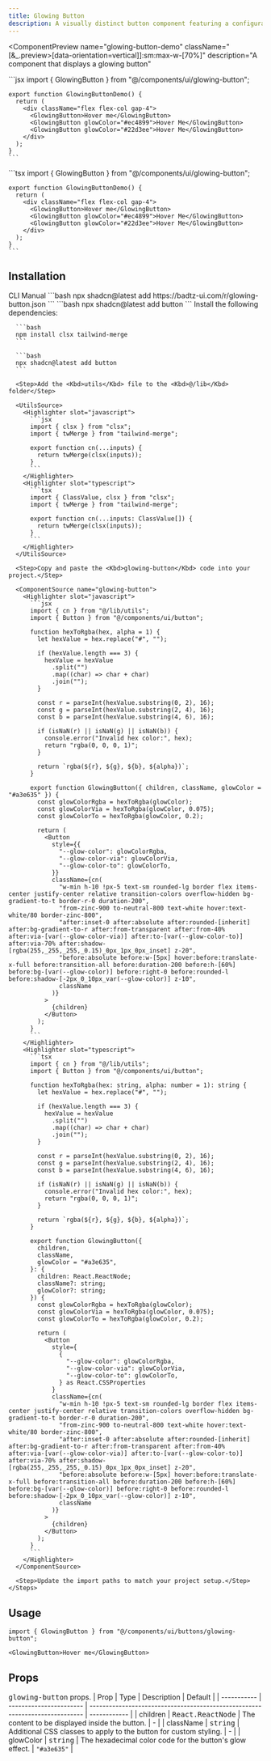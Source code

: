 ```yaml
---
title: Glowing Button
description: A visually distinct button component featuring a configurable, animated glow effect to highlight calls to action or important interactions.
---
```


<ComponentPreview
  name="glowing-button-demo"
  className="[&_.preview>[data-orientation=vertical]]:sm:max-w-[70%]"
  description="A component that displays a glowing button"
>
  <Highlighter slot="javascript">
    ```jsx
    import { GlowingButton } from "@/components/ui/glowing-button";

    export function GlowingButtonDemo() {
      return (
        <div className="flex flex-col gap-4">
          <GlowingButton>Hover me</GlowingButton>
          <GlowingButton glowColor="#ec4899">Hover Me</GlowingButton>
          <GlowingButton glowColor="#22d3ee">Hover Me</GlowingButton>
        </div>
      );
    }
    ```
  </Highlighter>
  <Highlighter slot="typescript">
    ```tsx
    import { GlowingButton } from "@/components/ui/glowing-button";

    export function GlowingButtonDemo() {
      return (
        <div className="flex flex-col gap-4">
          <GlowingButton>Hover me</GlowingButton>
          <GlowingButton glowColor="#ec4899">Hover Me</GlowingButton>
          <GlowingButton glowColor="#22d3ee">Hover Me</GlowingButton>
        </div>
      );
    }
    ```
  </Highlighter>
</ComponentPreview>

## Installation

<Tabs defaultValue="cli">
  <TabsList>
    <TabsTrigger value="cli">CLI</TabsTrigger>
    <TabsTrigger value="manual">Manual</TabsTrigger>
  </TabsList>

  <TabsContent value="cli">
    ```bash
    npx shadcn@latest add https://badtz-ui.com/r/glowing-button.json
    ```
    ```bash
    npx shadcn@latest add button
    ```
  </TabsContent>

  <TabsContent value="manual">
    <Steps>
      <Step>Install the following dependencies:</Step>

      ```bash
      npm install clsx tailwind-merge
      ```

      ```bash
      npx shadcn@latest add button
      ```

      <Step>Add the <Kbd>utils</Kbd> file to the <Kbd>@/lib</Kbd> folder</Step>

      <UtilsSource>
        <Highlighter slot="javascript">
          ```jsx
          import { clsx } from "clsx";
          import { twMerge } from "tailwind-merge";

          export function cn(...inputs) {
            return twMerge(clsx(inputs));
          }
          ```
        </Highlighter>
        <Highlighter slot="typescript">
          ```tsx
          import { ClassValue, clsx } from "clsx";
          import { twMerge } from "tailwind-merge";

          export function cn(...inputs: ClassValue[]) {
            return twMerge(clsx(inputs));
          }
          ```
        </Highlighter>
      </UtilsSource>

      <Step>Copy and paste the <Kbd>glowing-button</Kbd> code into your project.</Step>

      <ComponentSource name="glowing-button">
        <Highlighter slot="javascript">
          ```jsx
          import { cn } from "@/lib/utils";
          import { Button } from "@/components/ui/button";

          function hexToRgba(hex, alpha = 1) {
            let hexValue = hex.replace("#", "");

            if (hexValue.length === 3) {
              hexValue = hexValue
                .split("")
                .map((char) => char + char)
                .join("");
            }

            const r = parseInt(hexValue.substring(0, 2), 16);
            const g = parseInt(hexValue.substring(2, 4), 16);
            const b = parseInt(hexValue.substring(4, 6), 16);

            if (isNaN(r) || isNaN(g) || isNaN(b)) {
              console.error("Invalid hex color:", hex);
              return "rgba(0, 0, 0, 1)";
            }

            return `rgba(${r}, ${g}, ${b}, ${alpha})`;
          }

          export function GlowingButton({ children, className, glowColor = "#a3e635" }) {
            const glowColorRgba = hexToRgba(glowColor);
            const glowColorVia = hexToRgba(glowColor, 0.075);
            const glowColorTo = hexToRgba(glowColor, 0.2);

            return (
              <Button
                style={{
                  "--glow-color": glowColorRgba,
                  "--glow-color-via": glowColorVia,
                  "--glow-color-to": glowColorTo,
                }}
                className={cn(
                  "w-min h-10 !px-5 text-sm rounded-lg border flex items-center justify-center relative transition-colors overflow-hidden bg-gradient-to-t border-r-0 duration-200",
                  "from-zinc-900 to-neutral-800 text-white hover:text-white/80 border-zinc-800",
                  "after:inset-0 after:absolute after:rounded-[inherit] after:bg-gradient-to-r after:from-transparent after:from-40% after:via-[var(--glow-color-via)] after:to-[var(--glow-color-to)] after:via-70% after:shadow-[rgba(255,_255,_255,_0.15)_0px_1px_0px_inset] z-20",
                  "before:absolute before:w-[5px] hover:before:translate-x-full before:transition-all before:duration-200 before:h-[60%] before:bg-[var(--glow-color)] before:right-0 before:rounded-l before:shadow-[-2px_0_10px_var(--glow-color)] z-10",
                  className
                )}
              >
                {children}
              </Button>
            );
          }
          ```
        </Highlighter>
        <Highlighter slot="typescript">
          ```tsx
          import { cn } from "@/lib/utils";
          import { Button } from "@/components/ui/button";

          function hexToRgba(hex: string, alpha: number = 1): string {
            let hexValue = hex.replace("#", "");

            if (hexValue.length === 3) {
              hexValue = hexValue
                .split("")
                .map((char) => char + char)
                .join("");
            }

            const r = parseInt(hexValue.substring(0, 2), 16);
            const g = parseInt(hexValue.substring(2, 4), 16);
            const b = parseInt(hexValue.substring(4, 6), 16);

            if (isNaN(r) || isNaN(g) || isNaN(b)) {
              console.error("Invalid hex color:", hex);
              return "rgba(0, 0, 0, 1)";
            }

            return `rgba(${r}, ${g}, ${b}, ${alpha})`;
          }

          export function GlowingButton({
            children,
            className,
            glowColor = "#a3e635",
          }: {
            children: React.ReactNode;
            className?: string;
            glowColor?: string;
          }) {
            const glowColorRgba = hexToRgba(glowColor);
            const glowColorVia = hexToRgba(glowColor, 0.075);
            const glowColorTo = hexToRgba(glowColor, 0.2);

            return (
              <Button
                style={
                  {
                    "--glow-color": glowColorRgba,
                    "--glow-color-via": glowColorVia,
                    "--glow-color-to": glowColorTo,
                  } as React.CSSProperties
                }
                className={cn(
                  "w-min h-10 !px-5 text-sm rounded-lg border flex items-center justify-center relative transition-colors overflow-hidden bg-gradient-to-t border-r-0 duration-200",
                  "from-zinc-900 to-neutral-800 text-white hover:text-white/80 border-zinc-800",
                  "after:inset-0 after:absolute after:rounded-[inherit] after:bg-gradient-to-r after:from-transparent after:from-40% after:via-[var(--glow-color-via)] after:to-[var(--glow-color-to)] after:via-70% after:shadow-[rgba(255,_255,_255,_0.15)_0px_1px_0px_inset] z-20",
                  "before:absolute before:w-[5px] hover:before:translate-x-full before:transition-all before:duration-200 before:h-[60%] before:bg-[var(--glow-color)] before:right-0 before:rounded-l before:shadow-[-2px_0_10px_var(--glow-color)] z-10",
                  className
                )}
              >
                {children}
              </Button>
            );
          }
          ```
        </Highlighter>
      </ComponentSource>

      <Step>Update the import paths to match your project setup.</Step>
    </Steps>
  </TabsContent>
</Tabs>

## Usage

```tsx
import { GlowingButton } from "@/components/ui/buttons/glowing-button";
```

```tsx
<GlowingButton>Hover me</GlowingButton>
```

## Props

<Kbd>glowing-button</Kbd> props.
| Prop        | Type                    | Description                                                                  | Default      |
| ----------- | ----------------------- | ---------------------------------------------------------------------------- | ------------ |
| children  | <Kbd>React.ReactNode</Kbd> | The content to be displayed inside the button.                               | -            |
| className | <Kbd>string</Kbd>           | Additional CSS classes to apply to the button for custom styling.            | -            |
| glowColor | <Kbd>string</Kbd>           | The hexadecimal color code for the button's glow effect.                     | `"#a3e635"` |


